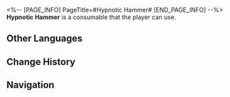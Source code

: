 <%-- [PAGE_INFO]
PageTitle=#Hypnotic Hammer#
[END_PAGE_INFO] --%>
{{Consumable Infobox
|id          = 408607
|image       = Item Hypnotic Hammer.png{{subst:void|<!--$UPLOAD:<<SpriteOutput/ItemFigures/408607.png>-<Item Hypnotic Hammer.png>-<Consumable Icons>>-->}}
|type        = Defense Consumables
|rarity      = 3
|effect      = Upon use, decreases DMG taken by all allies by 18% for the next battle. When entering battle, there is a 10% base chance to be afflicted with Strong Reverberation, lasting for 1 turn.
|description = A hypnotic medicine from the outworld civilization of Orche Republic that sells extremely well over there. All it takes is a single slam of the hammer for the deepest slumber to arrive.
|effectType  = 
|effectType2 = 
|effectType3 = 
|recipe      = 
|source1     = [[Procurement Point for Expired Parcels]]
|source2     = 
|source3     = 
}}
{{Description|''"It's up to the product to make you fall asleep, but it's up to an individual's luck to wake back up again."''}}
'''Hypnotic Hammer''' is a consumable that the player can use.

==Other Languages==
{{Other Languages
|en   = Hypnotic Hammer
|zhs  = 安眠锤
|zht  = 安眠錘
|ja   = 安眠ハンマー
|ko   = 수면 망치
|es   = Martillo para dormir
|fr   = Marteau hypnotisant
|ru   = Усыпляющий молот
|th   = Hypnotic Hammer
|vi   = Búa Yên Giấc
|de   = Schlafhammer
|id   = Hypnotic Hammer
|pt   = Martelo Hipnótico
}}

==Change History==
{{Change History|1.5}}

==Navigation==
{{Consumable Navbox}}